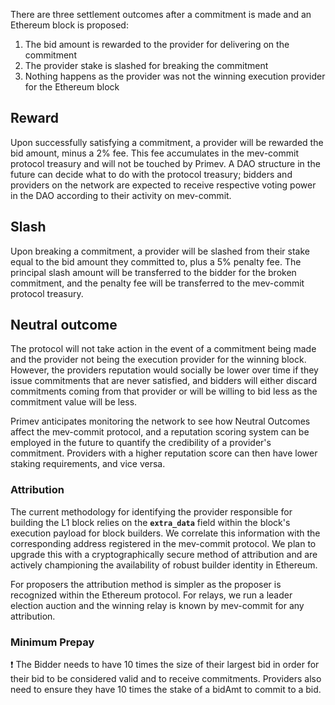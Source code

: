 
There are three settlement outcomes after a commitment is made and an Ethereum block is proposed:

1. The bid amount is rewarded to the provider for delivering on the commitment
2. The provider stake is slashed for breaking the commitment
3. Nothing happens as the provider was not the winning execution provider for the Ethereum block

## Reward
Upon successfully satisfying a commitment, a provider will be rewarded the bid amount, minus a 2% fee. This fee accumulates in the mev-commit protocol treasury and will not be touched by Primev. A DAO structure in the future can decide what to do with the protocol treasury; bidders and providers on the network are expected to receive respective voting power in the DAO according to their activity on mev-commit.

## Slash
Upon breaking a commitment, a provider will be slashed from their stake equal to the bid amount they committed to, plus a 5% penalty fee. The principal slash amount will be transferred to the bidder for the broken commitment, and the penalty fee will be transferred to the mev-commit protocol treasury.

## Neutral outcome
The protocol will not take action in the event of a commitment being made and the provider not being the execution provider for the winning block. However, the providers reputation would socially be lower over time if they issue commitments that are never satisfied, and bidders will either discard commitments coming from that provider or will be willing to bid less as the commitment value will be less. 

Primev anticipates monitoring the network to see how Neutral Outcomes affect the mev-commit protocol, and a reputation scoring system can be employed in the future to quantify the credibility of a provider's commitment. Providers with a higher reputation score can then have lower staking requirements, and vice versa.

### Attribution
The current methodology for identifying the provider responsible for building the L1 block relies on the **`extra_data`** field within the block's execution payload for block builders. We correlate this
information with the corresponding address registered in the mev-commit protocol. We plan to upgrade this with a cryptographically secure method of attribution and are actively championing the availability of robust builder identity in Ethereum.

For proposers the attribution method is simpler as the proposer is recognized within the Ethereum protocol. For relays, we run a leader election auction and the winning relay is known by mev-commit for any attribution.

### Minimum Prepay

❗ The Bidder needs to have 10 times the size of their largest bid in order for their bid to be considered valid and to receive commitments. Providers also need to ensure they have 10 times the stake of a bidAmt to commit to a bid.
